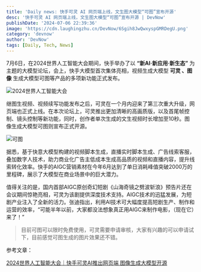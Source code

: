 ```yaml
---
title: 'Daily news: 快手可灵 AI 网页端上线，文生图大模型“可图”宣布开源'
desc: '快手可灵 AI 网页端上线，文生图大模型“可图”宣布开源 | DevNow'
publishDate: '2024-07-06 22:39:36'
image: 'https://cdn.laughingzhu.cn/DevNow/6Sgih8JwQwxyspGMRDegU.png'
category: 'devnow'
author: 'DevNow'
tags: [Daily, Tech, News]
---
```


7月6日，在2024世界人工智能大会期间，快手举办了以 **“新AI·新应用·新生态”** 为主题的大模型论坛，会上，快手大模型首次集体亮相，视频生成大模型 **可灵 、图像** 生成大模型可图等产品的多项新功能正式发布。

![2024世界人工智能大会](https://cdn.laughingzhu.cn/DevNow/4eQq_pzYglwaCBZqwL-Mh.jpeg)

继图生视频、视频续写功能发布之后，可灵在一个月内迎来了第三次重大升级，网页端也正式上线。在本次论坛上，可灵推出更加清晰的高画质版，以及首尾帧控制、镜头控制等新功能，同时，创作者单次生成的文生视频时长增加至10秒。图像生成大模型可图则宣布正式开源。

![可图](https://cdn.laughingzhu.cn/DevNow/tZ5KscFL1LJCDKvuEhegs.png)

据悉，基于快意大模型构建的视频脚本生成，直播实时脚本生成、广告线索客服，叠加数字人技术，助力商业化广告主低成本生成高品质的视频和直播内容，提升线索转化效率。快手的AIGC营销素材在今年6月达到了单日消耗峰值突破2000万的里程碑，展示了大模型在商业场景中的巨大潜力。

值得关注的是，国内首部AIGC原创奇幻短剧《山海奇镜之劈波斩浪》预告片还在会议期间惊艳亮相，可灵为该剧提供深度技术支持。AIGC技术的迅猛发展，为短剧产业注入了全新的活力。张迪指出，利用AI技术可大幅度提高短剧生产、制作和运营的效率，“可能半年以前，大家都没法想象真正用AIGC来制作电影，（现在它）来了！”

> 目前可图可以限时免费使用，可灵需要申请审核，大家有兴趣的可以申请试下，目前感觉可图生成的图片效果还不错。

参考文章：

[2024世界人工智能大会｜快手可灵AI推出网页端 图像生成大模型开源](https://www.163.com/dy/article/J6E6JQOJ0514R9KQ.html)
